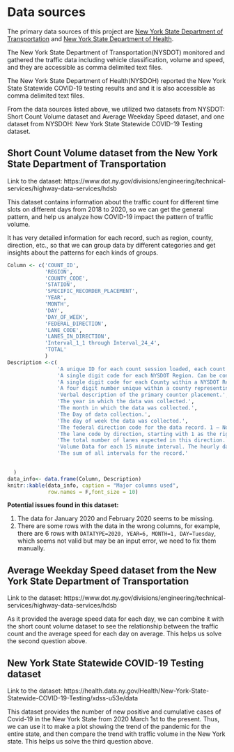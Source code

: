 # Data sources


The primary data sources of this project are [New York State Department of Transportation](https://www.dot.ny.gov/index) and [New York State Department of Health](https://www.health.ny.gov/). 

The New York State Department of Transportation(NYSDOT) monitored and gathered the traffic data including vehicle classification, volume and speed, and they are accessible as comma delimited text files.

The New York State Department of Health(NYSDOH) reported the New York State Statewide COVID-19 testing results and and it is also accessible as comma delimited text files.


From the data sources listed above, we utilized two datasets from NYSDOT: Short Count Volume dataset and Average Weekday Speed dataset, and one dataset from NYSDOH: New York State Statewide COVID-19 Testing dataset.



## Short Count Volume dataset from the New York State Department of Transportation

Link to the dataset: https://www.dot.ny.gov/divisions/engineering/technical-services/highway-data-services/hdsb


This dataset contains information about the traffic count for different time slots on different days from 2018 to 2020, so we can get the general pattern, and help us analyze how COVID-19 impact the pattern of traffic volume.

It has very detailed information for each record, such as region, county, direction, etc., so that we can group data by different categories and get insights about the patterns for each kinds of groups.

```r
Column <- c('COUNT_ID', 
            'REGION',
            'COUNTY_CODE',
            'STATION',
            'SPECIFIC_RECORDER_PLACEMENT',
            'YEAR',
            'MONTH',
            'DAY',
            'DAY_OF_WEEK',
            'FEDERAL_DIRECTION',
            'LANE_CODE',
            'LANES_IN_DIRECTION',
            'Interval_1_1 through Interval_24_4',
            'TOTAL'
            )
Description <-c(
                'A unique ID for each count session loaded, each count has one Count_ID for all data types.',
                'A single digit code for each NYSDOT Region. Can be concatenated with County_Code and Station number to create a unique ID',
                'A single digit code for each County within a NYSDOT Region. Can be concatenated with Region_Code and Station number to create a unique ID',
                'A four digit number unique within a county representing a specific segment of road for traffic counting purposes. Can be concatenated with Region_Code and County_Code to create a unique ID.',
                'Verbal description of the primary counter placement.',
                'The year in which the data was collected.',
                'The month in which the data was collected.',
                'The Day of data collection.',
                'The day of week the data was collected.',
                'The federal direction code for the data record. 1 – North, 3 – East, 5 – South, 7 – West, 9 – North/South Combined, 0 – East/West combined',
                'The lane code by direction, starting with 1 as the rightmost lane.',
                'The total number of lanes expected in this direction.',
                'Volume Data for each 15 minute interval. The hourly data will be represented in intervals 1_1, 2_1, etc.',
                'The sum of all intervals for the record.'
              

  )
data_info<- data.frame(Column, Description)
knitr::kable(data_info, caption = "Major columns used",
             row.names = F,font_size = 10)
```
 
**Potential issues found in this dataset:**

1. The data for January 2020 and February 2020 seems to be missing.
2. There are some rows with the data in the wrong columns, for example, there are 6 rows with `DATATYPE=2020, YEAR=6, MONTH=1, DAY=Tuesday`, which seems not valid but may be an input error, we need to fix them manually.

 
##	Average Weekday Speed dataset from the New York State Department of Transportation 

Link to the dataset: https://www.dot.ny.gov/divisions/engineering/technical-services/highway-data-services/hdsb

As it provided the average speed data for each day, we can combine it with the short count volume dataset to see the relationship between the traffic count and the average speed for each day on average. This helps us solve the second question above.

##	New York State Statewide COVID-19 Testing dataset

Link to the dataset: https://health.data.ny.gov/Health/New-York-State-Statewide-COVID-19-Testing/xdss-u53e/data

This dataset provides the number of new positive and cumulative cases of Covid-19 in the New York State from 2020 March 1st to the present. Thus, we can use it to make a plot showing the trend of the pandemic for the entire state, and then compare the trend with traffic volume in the New York state. This helps us solve the third question above.


